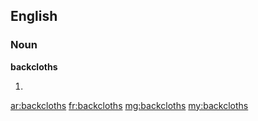 ==English==

===Noun===
'''backcloths'''

# {{plural of|backcloth}}

[[ar:backcloths]]
[[fr:backcloths]]
[[mg:backcloths]]
[[my:backcloths]]